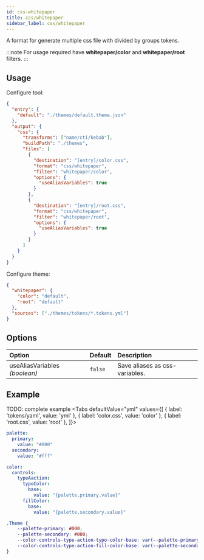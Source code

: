 ```yaml
---
id: css-whitepaper
title: css/whitepaper
sidebar_label: css/whitepaper
---
```



A format for generate multiple css file with divided by groups tokens.

:::note
For usage required have **whitepaper/color** and **whitepaper/root** filters.
:::

## Usage

Configure tool:

```json title="themekit.config.json" {12-13,20-21}
{
  "entry": {
    "default": "./themes/default.theme.json"
  },
  "output": {
    "css": {
      "transforms": ["name/cti/kebab"],
      "buildPath": "./themes",
      "files": [
        {
          "destination": "[entry]/color.css",
          "format": "css/whitepaper",
          "filter": "whitepaper/color",
          "options": {
            "useAliasVariables": true
          }
        },
        {
          "destination": "[entry]/root.css",
          "format": "css/whitepaper",
          "filter": "whitepaper/root",
          "options": {
            "useAliasVariables": true
          }
        }
      ]
    }
  }
}
```

Configure theme:

```json title="themes/default.theme.json" {2-5}
{
  "whitepaper": {
    "color": "default",
    "root": "default"
  },
  "sources": ["./themes/tokens/*.tokens.yml"]
}
```

## Options

| Option                        | Default   | Description                    |
| :---------------------------- | :-------- | :----------------------------- |
| useAliasVariables *(boolean)* | `false`   | Save aliases as css-variables. |

## Example
TODO: complete example
<Tabs
  defaultValue="yml"
  values={[
    { label: 'tokens/yaml', value: 'yml' },
    { label: 'color.css', value: 'color' },
    { label: 'root.css', value: 'root' },
]}>
  <TabItem value="yml">

  ```yml
  palette:
    primary:
      value: "#000"
    secondary:
      value: "#fff"

  color:
    controls:
      typeAaction:
        typoColor:
          base:
            value: "{palette.primary.value}"
        fillColor:
          base:
            value: "{palette.secondary.value}"
  ```

  </TabItem>

  <TabItem value="color">

  ```css
  .Theme {
      --palette-primary: #000;
      --palette-secondary: #000;
      --color-controls-type-action-typo-color-base: var(--palette-primary);
      --color-controls-type-action-fill-color-base: var(--palette-secondary);
  }
  ```

  </TabItem>
</Tabs>

